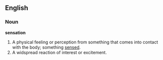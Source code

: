 ==English==

===Noun===
'''sensation'''
#A physical feeling or perception from something that comes into contact with the body; something [[sense]]d.
#A widspread reaction of interest or excitement.
